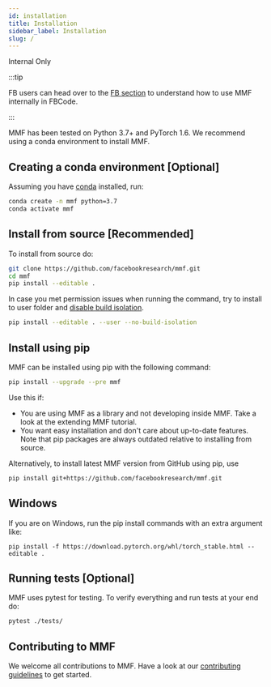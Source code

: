 ```yaml
---
id: installation
title: Installation
sidebar_label: Installation
slug: /
---
```


<FbInternalOnly>

Internal Only

:::tip

FB users can head over to the [FB section](fb/devserver.md) to understand how to use MMF internally in FBCode.

:::

</FbInternalOnly>

MMF has been tested on Python 3.7+ and PyTorch 1.6. We recommend using a conda environment to install MMF.

## Creating a conda environment [Optional]

Assuming you have [conda](https://docs.conda.io/projects/conda/en/latest/user-guide/install/) installed, run:

```bash
conda create -n mmf python=3.7
conda activate mmf
```

## Install from source [Recommended]

To install from source do:

```bash
git clone https://github.com/facebookresearch/mmf.git
cd mmf
pip install --editable .
```

In case you met permission issues when running the command, try to install to user folder
and [disable build isolation](https://pip.pypa.io/en/stable/reference/pip/#pep-517-and-518-support).

```bash
pip install --editable . --user --no-build-isolation
```

## Install using pip

MMF can be installed using pip with the following command:

```bash
pip install --upgrade --pre mmf
```

Use this if:

- You are using MMF as a library and not developing inside MMF. Take a look at the extending MMF tutorial.
- You want easy installation and don't care about up-to-date features. Note that pip packages are always outdated relative to installing from source.

Alternatively, to install latest MMF version from GitHub using pip, use

```bash
pip install git+https://github.com/facebookresearch/mmf.git
```

## Windows

If you are on Windows, run the pip install commands with an extra argument like:

```
pip install -f https://download.pytorch.org/whl/torch_stable.html --editable .
```

## Running tests [Optional]

MMF uses pytest for testing. To verify everything and run tests at your end do:

```bash
pytest ./tests/
```


## Contributing to MMF

We welcome all contributions to MMF. Have a look at our [contributing guidelines](https://github.com/facebookresearch/mmf/tree/master/.github/CONTRIBUTING.md) to get started.
